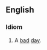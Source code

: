 ==English==
===Idiom===
{{infl|en|idiom|head=[[one]] [[of]] [[those]] [[days]]}}
#A [[bad]] [[day]].